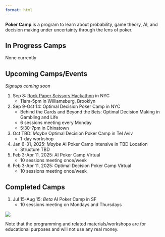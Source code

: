 ```yaml
---
format: html
---
```

**Poker Camp** is a program to learn about probability, game theory, AI, and decision making under uncertainty through the lens of poker. 

## In Progress Camps
None currently

## Upcoming Camps/Events
*Signups coming soon* 

1. Sep 8: [Rock Paper Scissors Hackathon](https://rps.bot/) in NYC
    - 11am-5pm in Williamsburg, Brooklyn

2. Sep 9-Oct 14: Optimal Decision Poker Camp in NYC
    - Behind the Cards and Beyond the Bets: Optimal Decision Making in Gambling and Life
    - 6 sessions meeting every Monday
    - 5:30-7pm in Chinatown

3. Oct TBD: *Maybe* Optimal Decision Poker Camp in Tel Aviv
    - 1-day workshop

4. Jan 6-31, 2025: *Maybe* AI Poker Camp Intensive in TBD Location
    - Structure TBD

5. Feb 3-Apr 11, 2025: AI Poker Camp Virtual
    - 10 sessions meeting once/week

6. Feb 3-Apr 11, 2025: Optimal Decision Poker Camp Virtual
    - 10 sessions meeting once/week

## Completed Camps

1. Jul 15-Aug 15: *Beta* AI Poker Camp in SF
    - 10 sessions meeting on Mondays and Thursdays

<!-- Our first camp will take place from Jul 15 to Aug 15 in person in San Francisco.

::: {.callout-note appearance="default"}

## Sign up now! 

**[Signup Form](https://forms.gle/72yqxC3UpP9aa2wv7)**

- After signing up, we'll be in touch with all details

- The beta program is free! 

<!-- - The cost for the camp is $100 per person with an optional $20 pre-camp Poker Basics workshop. -->

<!-- - After signing up, we'll be in touch with all details! including payment options. -->

 <!-- **[Click here for more info](/signup)**
::: -->

![](./assets/pc.png)

<!-- [![](./assets/pc.png)](./signup) -->

Note that the programming and related materials/workshops are for educational purposes and will not use any real money. 
